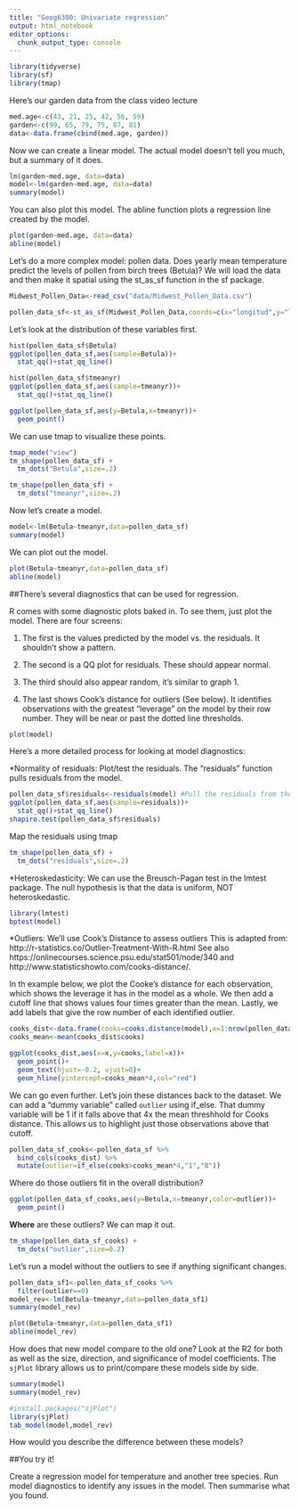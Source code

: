 ```yaml
---
title: "Geog6300: Univariate regression"
output: html_notebook
editor_options: 
  chunk_output_type: console
---
```


```r
library(tidyverse)
library(sf)
library(tmap)
```


Here's our garden data from the class video lecture
```r
med.age<-c(43, 21, 25, 42, 56, 59)
garden<-c(99, 65, 79, 75, 87, 81)
data<-data.frame(cbind(med.age, garden))
```

Now we can create a linear model. The actual model doesn't tell you much, but a summary of it does.
```r
lm(garden~med.age, data=data) 
model<-lm(garden~med.age, data=data)
summary(model)
```

You can also plot this model. The abline function plots a regression line created by the model.
```r
plot(garden~med.age, data=data)
abline(model) 
```

Let's do a more complex model: pollen data. Does yearly mean temperature predict the levels of pollen from birch trees (Betula)? We will load the data and then make it spatial using the st_as_sf function in the sf package.

```r
Midwest_Pollen_Data<-read_csv("data/Midwest_Pollen_Data.csv")

pollen_data_sf<-st_as_sf(Midwest_Pollen_Data,coords=c(x="longitud",y="latitude"),crs=4326)
```

Let's look at the distribution of these variables first.
```r
hist(pollen_data_sf$Betula)
ggplot(pollen_data_sf,aes(sample=Betula))+
  stat_qq()+stat_qq_line()

hist(pollen_data_sf$tmeanyr)
ggplot(pollen_data_sf,aes(sample=tmeanyr))+
  stat_qq()+stat_qq_line()

ggplot(pollen_data_sf,aes(y=Betula,x=tmeanyr))+
  geom_point()
```

We can use tmap to visualize these points.

```r
tmap_mode("view")
tm_shape(pollen_data_sf) +
  tm_dots("Betula",size=.2)

tm_shape(pollen_data_sf) +
  tm_dots("tmeanyr",size=.2)
```

Now let's create a model.
```r
model<-lm(Betula~tmeanyr,data=pollen_data_sf)
summary(model)
```

We can plot out the model.
```r
plot(Betula~tmeanyr,data=pollen_data_sf)
abline(model)
```

##There's several diagnostics that can be used for regression.

R comes with some diagnostic plots baked in. To see them, just plot the model. There are four screens: 

1) The first is the values predicted by the model vs. the residuals. It shouldn't show a pattern.

2) The second is a QQ plot for residuals. These should appear normal.

3) The third should also appear random, it's similar to graph 1.

4) The last shows Cook's distance for outliers (See below). It identifies observations with the greatest "leverage" on the model by their row number. They will be near or past the dotted line thresholds.

```r
plot(model)
```

Here's a more detailed process for looking at model diagnostics:

*Normality of residuals: Plot/test the residuals. The "residuals" function pulls residuals from the model.
```r
pollen_data_sf$residuals<-residuals(model) #Pull the residuals from the model and add them to the dataset
ggplot(pollen_data_sf,aes(sample=residuals))+
  stat_qq()+stat_qq_line()
shapiro.test(pollen_data_sf$residuals)
```

Map the residuals using tmap
```r
tm_shape(pollen_data_sf) +
  tm_dots("residuals",size=.2)
```

*Heteroskedasticity: We can use the Breusch-Pagan test in the lmtest package. The null hypothesis is that the data is uniform, NOT heteroskedastic.
```r
library(lmtest)
bptest(model)
```

*Outliers: We'll use Cook's Distance to assess outliers This is adapted from: http://r-statistics.co/Outlier-Treatment-With-R.html See also https://onlinecourses.science.psu.edu/stat501/node/340 and http://www.statisticshowto.com/cooks-distance/.

In th example below, we plot the Cooke's distance for each observation, which shows the leverage it has in the model as a whole. We then add a cutoff line that shows values four times greater than the mean. Lastly, we add labels that give the row number of each identified outlier.

```r
cooks_dist<-data.frame(cooks=cooks.distance(model),x=1:nrow(pollen_data_sf))
cooks_mean<-mean(cooks_dist$cooks)

ggplot(cooks_dist,aes(x=x,y=cooks,label=x))+
  geom_point()+
  geom_text(hjust=-0.2, vjust=0)+
  geom_hline(yintercept=cooks_mean*4,col="red")
```

We can go even further. Let's join these distances back to the dataset. We can add a "dummy variable" called `outlier` using if_else. That dummy variable will be 1 if it falls above that 4x the mean threshhold for Cooks distance. This allows us to highlight just those observations above that cutoff.

```r
pollen_data_sf_cooks<-pollen_data_sf %>%
  bind_cols(cooks_dist) %>%
  mutate(outlier=if_else(cooks>cooks_mean*4,"1","0")) 
```

Where do those outliers fit in the overall distribution?

```r
ggplot(pollen_data_sf_cooks,aes(y=Betula,x=tmeanyr,color=outlier))+
  geom_point()
```

**Where** are these outliers? We can map it out.

```r
tm_shape(pollen_data_sf_cooks) +
  tm_dots("outlier",size=0.2)
```

Let's run a model without the outliers to see if anything significant changes.

```r
pollen_data_sf1<-pollen_data_sf_cooks %>%
  filter(outlier==0)
model_rev<-lm(Betula~tmeanyr,data=pollen_data_sf1)
summary(model_rev)

plot(Betula~tmeanyr,data=pollen_data_sf1)
abline(model_rev)
```

How does that new model compare to the old one? Look at the R2 for both as well as the size, direction, and significance of model coefficients. The `sjPlot` library allows us to print/compare these models side by side.

```r
summary(model)
summary(model_rev)

#install.packages("sjPlot")
library(sjPlot)
tab_model(model,model_rev)
```

How would you describe the difference between these models?

##You try it! 

Create a regression model for temperature and another tree species. Run model diagnostics to identify any issues in the model. Then summarise what you found.

```r

```

